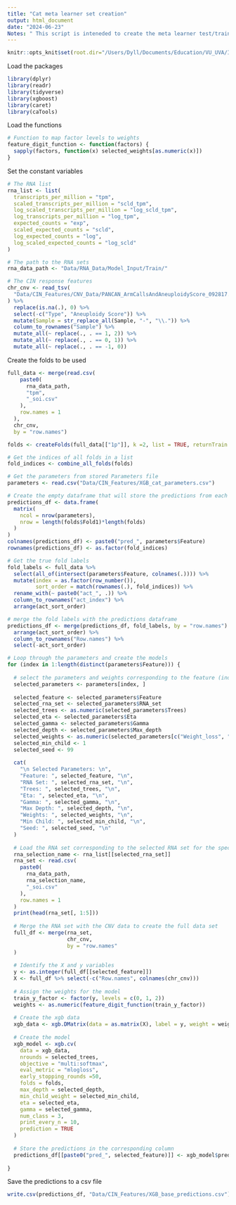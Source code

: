 ```yaml
---
title: "Cat meta learner set creation"
output: html_document
date: "2024-06-23"
Notes: " This script is inteneded to create the meta learner test/train set for the cat stacking model"
---
```


```r
knitr::opts_knit$set(root.dir="/Users/Dyll/Documents/Education/VU_UVA/Internship/Epigenetics/Janssen_Group-UMCUtrecht/Main_Project")

```

Load the packages
```r
library(dplyr)
library(readr)
library(tidyverse)
library(xgboost)
library(caret)
library(caTools)
```
Load the functions
```r
# Function to map factor levels to weights
feature_digit_function <- function(factors) {
  sapply(factors, function(x) selected_weights[as.numeric(x)])
}

```


Set the constant variables 
```r
# The RNA list
rna_list <- list(
  transcripts_per_million = "tpm",
  scaled_transcripts_per_million = "scld_tpm",
  log_scaled_transcripts_per_million = "log_scld_tpm",
  log_transcripts_per_million = "log_tpm",
  expected_counts = "exp",
  scaled_expected_counts = "scld",
  log_expected_counts = "log",
  log_scaled_expected_counts = "log_scld"
)

# The path to the RNA sets
rna_data_path <- "Data/RNA_Data/Model_Input/Train/"

# The CIN response features
chr_cnv <- read_tsv(
  "Data/CIN_Features/CNV_Data/PANCAN_ArmCallsAndAneuploidyScore_092817.txt"
) %>%
  replace(is.na(.), 0) %>%
  select(-c("Type", "Aneuploidy Score")) %>%
  mutate(Sample = str_replace_all(Sample, "-", "\\.")) %>%
  column_to_rownames("Sample") %>%
  mutate_all(~ replace(., . == 1, 2)) %>%
  mutate_all(~ replace(., . == 0, 1)) %>%
  mutate_all(~ replace(., . == -1, 0))
```
Create the folds to be used
```r
full_data <- merge(read.csv(
    paste0(
      rna_data_path,
      "tpm",
      "_soi.csv"
    ),
    row.names = 1
  ),
  chr_cnv,
  by = "row.names") 

folds <- createFolds(full_data[["1p"]], k =2, list = TRUE, returnTrain = FALSE)

# Get the indices of all folds in a list
fold_indices <- combine_all_folds(folds)
```


```r
# Get the parameters from stored Parameters file
parameters <- read.csv("Data/CIN_Features/XGB_cat_parameters.csv")

# Create the empty dataframe that will store the predictions from each model
predictions_df <- data.frame(
  matrix(
    ncol = nrow(parameters),
    nrow = length(folds$Fold1)*length(folds)
  )
)
colnames(predictions_df) <- paste0("pred_", parameters$Feature)
rownames(predictions_df) <- as.factor(fold_indices)

# Get the true fold labels
fold_labels <- full_data %>% 
  select(all_of(intersect(parameters$Feature, colnames(.)))) %>% 
  mutate(index = as.factor(row_number()),
         sort_order = match(rownames(.), fold_indices)) %>%
  rename_with(~ paste0("act_", .)) %>%
  column_to_rownames("act_index") %>% 
  arrange(act_sort_order)

# merge the fold labels with the predictions dataframe
predictions_df <- merge(predictions_df, fold_labels, by = "row.names") %>% 
  arrange(act_sort_order) %>% 
  column_to_rownames("Row.names") %>% 
  select(-act_sort_order)

```


```r
# Loop through the parameters and create the models
for (index in 1:length(distinct(parameters$Feature))) {
  
  # select the parameters and weights corresponding to the feature (index)
  selected_parameters <- parameters[index, ]
  
  selected_feature <- selected_parameters$Feature
  selected_rna_set <- selected_parameters$RNA_set
  selected_trees <- as.numeric(selected_parameters$Trees)
  selected_eta <- selected_parameters$Eta
  selected_gamma <- selected_parameters$Gamma
  selected_depth <- selected_parameters$Max_depth
  selected_weights <- as.numeric(selected_parameters[c("Weight_loss", "Weight_normal", "Weight_gain")])
  selected_min_child <- 1
  selected_seed <- 99
  
  cat(
    "\n Selected Parameters: \n",
    "Feature: ", selected_feature, "\n",
    "RNA Set: ", selected_rna_set, "\n",
    "Trees: ", selected_trees, "\n",
    "Eta: ", selected_eta, "\n",
    "Gamma: ", selected_gamma, "\n",
    "Max Depth: ", selected_depth, "\n",
    "Weights: ", selected_weights, "\n",
    "Min Child: ", selected_min_child, "\n",
    "Seed: ", selected_seed, "\n"
  )
  
  # Load the RNA set corresponding to the selected RNA set for the specific feature
  rna_selection_name <- rna_list[[selected_rna_set]]
  rna_set <- read.csv(
    paste0(
      rna_data_path,
      rna_selection_name,
      "_soi.csv"
    ),
    row.names = 1
  )
  print(head(rna_set[, 1:5]))
  
  # Merge the RNA set with the CNV data to create the full data set
  full_df <- merge(rna_set,
                   chr_cnv,
                   by = "row.names"
  )
  
  # Identify the X and y variables
  y <- as.integer(full_df[[selected_feature]])
  X <- full_df %>% select(-c("Row.names", colnames(chr_cnv)))
  
  # Assign the weights for the model
  train_y_factor <- factor(y, levels = c(0, 1, 2))
  weights <- as.numeric(feature_digit_function(train_y_factor))
  
  # Create the xgb data
  xgb_data <- xgb.DMatrix(data = as.matrix(X), label = y, weight = weights)
  
  # Create the model
  xgb_model <- xgb.cv(
    data = xgb_data,
    nrounds = selected_trees,
    objective = "multi:softmax",
    eval_metric = "mlogloss",
    early_stopping_rounds =50,
    folds = folds,
    max_depth = selected_depth,
    min_child_weight = selected_min_child,
    eta = selected_eta,
    gamma = selected_gamma,
    num_class = 3,
    print_every_n = 10,
    prediction = TRUE
  )
  
  # Store the predictions in the corresponding column
  predictions_df[[paste0("pred_", selected_feature)]] <- xgb_model$pred[, 1]
  
}
```




Save the predictions to a csv file
```r
write.csv(predictions_df, "Data/CIN_Features/XGB_base_predictions.csv")
```
















